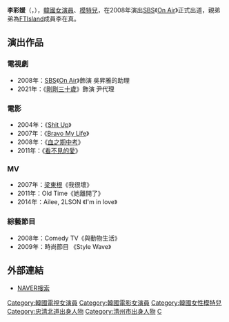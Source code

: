 {{藝人
|姓名 = 李彩媛
|類型 = 女演員
|圖片 =
|圖片尺寸 = 
|圖片簡介 = 
|本名 = 李在慶（{{lang|ko|이재경}}）
|外文名 = 이채원
|外文 = ko
|羅馬拼音 = Lee Chae Won 
|英文名 =
|暱稱 =
|其他藝名 = 
|國籍 = {{KOR}}
|出生日期 = {{birth_date_and_age|1989|2|27}}
|出生地點 = {{KOR}}[[忠清北道|忠清北道]][[清州市|清州市]]
|宗教信仰 = 
|語言 = [[韓語|韓語]]
|職業 = [[演員|演員]]、[[模特兒|模特兒]]
|教育程度 = 
|出道作品 = 
|出道日期 = 2008年
|代表作品 = 
|活躍年代 =
|唱片公司 = 
|經紀公司 = MCMC<ref>{{cite web|url=https://entertain.naver.com/read?oid=003&aid=0010073917|title=모먼트글로벌, 영화 제작사 엠씨엠씨와 합병|date=2020-09-14|website=Newsis|language=ko|access-date=2020-10-21|archive-date=2020-11-12|archive-url=https://web.archive.org/web/20201112012540/https://entertain.naver.com/read?oid=003&aid=0010073917|dead-url=no}}</ref>
|相關團體 = 
|網站 = 
}}

'''李彩媛'''（{{lang-ko|'''이채원'''}}，{{bd|1989年|02月27日}}），[[韓國|韓國]][[女演員|女演員]]、[[模特兒|模特兒]]，在2008年演出[[SBS|SBS]]《[[On_Air|On Air]]》正式出道，親弟弟為[[FTIsland|FTIsland]]成員李在真。

== 演出作品 ==
=== 電視劇 ===
*2008年：[[SBS|SBS]]《[[On_Air|On Air]]》飾演 吳昇雅的助理
*2021年：{{tsl|en|KakaoTV|Kakao TV}}《[[剛剛三十歲|剛剛三十歲]]》飾演 尹代理

=== 電影 ===
*2004年：《[[Shit_Up|Shit Up]]》
*2007年：《[[Bravo_My_Life|Bravo My Life]]》
*2008年：《[[血之期中考|血之期中考]]》 
*2011年：《[[看不見的愛|看不見的愛]]》
=== MV ===
*2007年：[[梁東根|梁東根]]《我很壞》
*2011年：Old Time《她離開了》
*2014年：Ailee, 2LSON 《I'm in love》

=== 綜藝節目 ===
*2008年：Comedy TV《與動物生活》
*2009年：時尚節目 《Style Wave》
== 外部連結 ==
*[http://search.naver.com/search.naver?where=nexearch&sm=tab_txc&ie=utf8&query=%ED%83%A4%EB%9F%B0%ED%8A%B8%EC%9D%B4%EC%B1%84%EC%9B%90&os=218752 NAVER搜索]{{ko}}

{{DEFAULTSORT: Lee Chae Won}}
[[Category:韓國電視女演員|Category:韓國電視女演員]]
[[Category:韓國電影女演員|Category:韓國電影女演員]]
[[Category:韓國女性模特兒|Category:韓國女性模特兒]]
[[Category:忠清北道出身人物|Category:忠清北道出身人物]]
[[Category:清州市出身人物|Category:清州市出身人物]]
[[Category:李姓|C]]